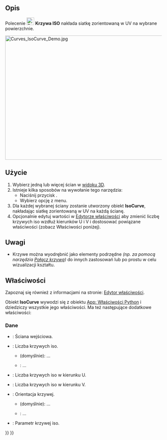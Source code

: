 <languages/>

{{Docnav/pl
|[[Curves_TrimFace/pl|TrimFace]]
|[[Curves_SketchOnSurface/pl|Szkic na powierzchni]]
|[[Curves_Workbench/pl|środowisko pracy Krzywe]]
|IconL=Curves_TrimFace.svg
|IconR=Curves_SketchOnSurface.svg
|IconC=Curves_workbench_icon.svg
}}

{{GuiCommand/pl
|Name=Curves IsoCurve
|Name/pl=Krzywe: Krzywa ISO
|MenuLocation=Surfaces → IsoCurve
|Workbenches=[[Curves_Workbench/pl|Krzywe]]
|SeeAlso=[[Curves_JoinCurve/pl|Połacz krzywe]]
}}

<span id="Description"></span>
==Opis==

Polecenie [[Image:Curves_IsoCurve.svg|24px]] '''Krzywa ISO''' nakłada siatkę zorientowaną w UV na wybrane powierzchnie.

[[File:Curves_IsoCurve_Demo.jpg|600x400px]]
{{Caption|Powyżej: pokazuje powierzchnię przed ''(po lewej)'' i po ''(po prawej)'' użyciu narzędzia}}

<span id="Usage"></span>
==Użycie==

# Wybierz jedną lub więcej ścian w [[3D_View/pl|widoku 3D]].
# Istnieje kilka sposobów na wywołanie tego narzędzia:
#* Naciśnij przycisk {{Button|[[Image:Curves_IsoCurve.svg|16px]] [[Curves_IsoCurve|IsoCurve]]}}.
#* Wybierz opcję {{MenuCommand|Surfaces → [[Image:Curves_IsoCurve.svg|16px]] IsoCurve}} z menu.
# Dla każdej wybranej ściany zostanie utworzony obiekt '''IsoCurve''', nakładając siatkę zorientowaną w UV na każdą ścianę.
# Opcjonalnie edytuj wartości w [[Property_editor/pl|Edytorze właściwości]] aby zmienić liczbę krzywych iso wzdłuż kierunków U i V i dostosować powiązane właściwości (zobacz Właściwości poniżej).

<span id="Notes"></span>
==Uwagi==

* Krzywe można wyodrębnić jako elementy podrzędne ''(np. za pomocą narzędzia [[Curves_JoinCurve/pl|Połącz krzywą]])'' do innych zastosowań lub po prostu w celu wizualizacji kształtu.

<span id="Properties"></span>
==Właściwości==

Zapoznaj się również z informacjami na stronie: [[Property_editor/pl|Edytor właściwości]].

Obiekt '''IsoCurve''' wywodzi się z obiektu [[App_FeaturePython/pl|App: Właściwości Python]] i dziedziczy wszystkie jego właściwości. Ma też następujące dodatkowe właściwości:

<span id="Data"></span>
===Dane===

{{TitleProperty|Krzywa iso}}

* {{PropertyData|Face|LinkSub}}: Ściana wejściowa.
* {{PropertyData|Mode|Enumeration}}: Liczba krzywych iso.
** {{Value|Multi}} (domyślnie): ...
** {{Value|Single}}: ...
* {{PropertyData|Number U|Integer}}: Liczba krzywych iso w kierunku U.
* {{PropertyData|Number V|Integer}}: Liczba krzywych iso w kierunku V.
* {{PropertyData|Orientation|Enumeration}}: Orientacja krzywej.
** {{Value|U}} (domyślnie): ...
** {{Value|V}}: ...
* {{PropertyData|Parameter|Float}}: Parametr krzywej iso.


{{Docnav/pl
|[[Curves_TrimFace/pl|TrimFace]]
|[[Curves_SketchOnSurface/pl|Szkic na powierzchni]]
|[[Curves_Workbench/pl|środowisko pracy Krzywe]]
|IconL=Curves_TrimFace.svg
|IconR=Curves_SketchOnSurface.svg
|IconC=Curves_workbench_icon.svg
}}

{{Curves Tools navi{{#translation:}}}}
{{Userdocnavi{{#translation:}}}}